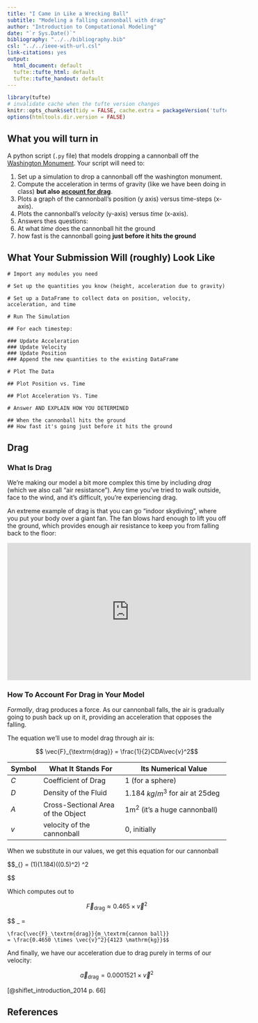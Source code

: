 ```yaml
---
title: "I Came in Like a Wrecking Ball"
subtitle: "Modeling a falling cannonball with drag"
author: "Introduction to Computational Modeling"
date: "`r Sys.Date()`"
bibliography: "../../bibliography.bib"
csl: "../../ieee-with-url.csl"
link-citations: yes
output:
  html_document: default
  tufte::tufte_html: default
  tufte::tufte_handout: default
---
```


```r
library(tufte)
# invalidate cache when the tufte version changes
knitr::opts_chunk$set(tidy = FALSE, cache.extra = packageVersion('tufte'))
options(htmltools.dir.version = FALSE)
```

## What you will turn in

A python script (`.py` file) that models dropping a cannonball off the [Washington Monument](https://en.wikipedia.org/wiki/Washington_Monument). Your script will need to:

1. Set up a simulation to drop a cannonball off the washington monument.
2. Compute the acceleration in terms of gravity (like we have been doing in class) **but also [account for drag](#accounting-for-drag)**. 
3. Plots a graph of the cannonball's position (y axis) versus time-steps (x-axis).
5. Plots the cannonball's *velocity* (y-axis) versus *time* (x-axis).
4. Answers thes questions: 
  1. At what *time* does the cannonball hit the ground
  2. how fast is the cannonball going **just before it hits the ground**

## What Your Submission Will (roughly) Look Like

```
# Import any modules you need

# Set up the quantities you know (height, acceleration due to gravity)

# Set up a DataFrame to collect data on position, velocity, acceleration, and time

# Run The Simulation

## For each timestep:

### Update Acceleration
### Update Velocity
### Update Position
### Append the new quantities to the existing DataFrame

# Plot The Data

## Plot Position vs. Time

## Plot Acceleration Vs. Time

# Answer AND EXPLAIN HOW YOU DETERMINED

## When the cannonball hits the ground
## How fast it's going just before it hits the ground
```

## Drag

### What Is Drag

We're making our model a bit more complex this time by including *drag* (which we also call "air resistance"). Any time you've tried to walk outside, face to the wind, and it's difficult, you're experiencing drag.

An extreme example of drag is that you can go "indoor skydiving", where you put your body over a giant fan. The fan blows hard enough to lift you off the ground, which provides enough air resistance to keep you from falling back to the floor:

<iframe width="560" height="315" src="https://www.youtube.com/embed/KnxUb7U2W3g?start=170" frameborder="0" allowfullscreen></iframe>

### How To Account For Drag in Your Model {.accounting-for-drag}

*Formally*, drag produces a force. As our cannonball falls, the air is gradually going to push back up on it, providing an acceleration that opposes the falling.

The equation we'll use to model drag through air is:

$$ \vec{F}_{\textrm{drag}} = \frac{1}{2}CDA\vec{v}^2$$

| Symbol | What It Stands For                 | Its Numerical Value                           |
| ------ | ---------------------------------- | --------------------------------------------- |
| $C$    | Coefficient of Drag                | 1 (for a sphere)                              |
| $D$    | Density of the Fluid               | 1.184 $kg/m^3$ for air at $25 \deg$           |
| $A$    | Cross-Sectional Area of the Object | $1\textrm{m}^2$ (it's a huge cannonball) |
| $v$    | velocity of the cannonball         | 0, initially                                  |


When we substitute in our values, we get this equation for our cannonball

$$\vec{F}_{\textrm{drag}} = \frac{1}{2}(1)(1.184\textrm{kg/m^3})(\pi(0.5\textrm{m})^2) \vec{v}^2

$$

Which computes out to

$$ \vec{F}_{\textrm{drag}} \approx 0.465 \times \vec{v}^2 $$

$$ \vec{a}_\textrm{drag} = 

    \frac{\vec{F}_\textrm{drag}}{m_\textrm{cannon ball}}
    = \frac{0.4650 \times \vec{v}^2}{4123 \mathrm{kg}}$$

And finally, we have our acceleration due to drag purely in terms of our velocity:

$$ \vec{a}_\textrm{drag} = 0.0001521 \times \vec{v}^2$$

[@shiflet_introduction_2014 p. 66]

## References
